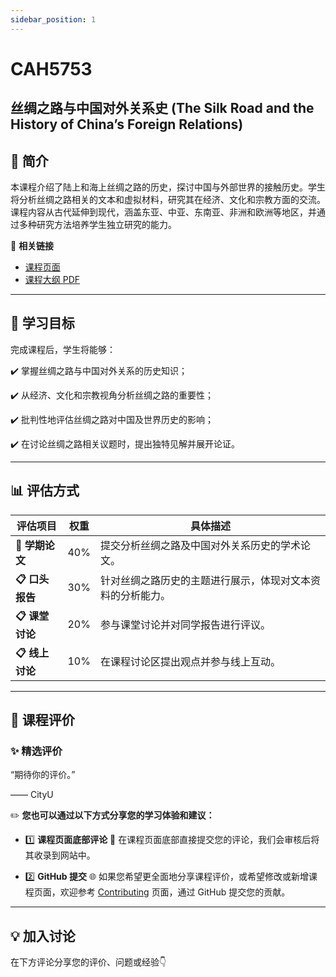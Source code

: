 ```yaml
---
sidebar_position: 1
---
```


# CAH5753
## 丝绸之路与中国对外关系史 (The Silk Road and the History of China’s Foreign Relations)

## **📘 简介**
本课程介绍了陆上和海上丝绸之路的历史，探讨中国与外部世界的接触历史。学生将分析丝绸之路相关的文本和虚拟材料，研究其在经济、文化和宗教方面的交流。课程内容从古代延伸到现代，涵盖东亚、中亚、东南亚、非洲和欧洲等地区，并通过多种研究方法培养学生独立研究的能力。

🔗 **相关链接**
- [课程页面](https://www.cityu.edu.hk/catalogue/pg/202425/course/CAH5753.htm)
- [课程大纲 PDF](https://www.cityu.edu.hk/catalogue/pg/202425/course/CAH5753.pdf)

---

## **🎯 学习目标**

完成课程后，学生将能够：

✔️ 掌握丝绸之路与中国对外关系的历史知识；

✔️ 从经济、文化和宗教视角分析丝绸之路的重要性；

✔️ 批判性地评估丝绸之路对中国及世界历史的影响；

✔️ 在讨论丝绸之路相关议题时，提出独特见解并展开论证。

---

## **📊 评估方式**

| **评估项目**           | **权重** | **具体描述**                                                                                       |
|-----------------------|---------|---------------------------------------------------------------------------------------------------|
| **📂 学期论文**         | 40%     | 提交分析丝绸之路及中国对外关系历史的学术论文。                                                      |
| **📋 口头报告**         | 30%     | 针对丝绸之路历史的主题进行展示，体现对文本资料的分析能力。                                              |
| **📋 课堂讨论**         | 20%     | 参与课堂讨论并对同学报告进行评议。                                                                   |
| **📋 线上讨论**         | 10%     | 在课程讨论区提出观点并参与线上互动。                                                                 |

---

## **💬 课程评价**

### ✨ **精选评价**
<div className={commentStyles.commentBox}>
    <p className={commentStyles.commentText}>
        “期待你的评价。”
    </p>
    <p className={commentStyles.commentAuthor}>—— CityU</p>
</div>

✏️ **您也可以通过以下方式分享您的学习体验和建议：**

- 1️⃣ **课程页面底部评论**
💬 在课程页面底部直接提交您的评论，我们会审核后将其收录到网站中。

- 2️⃣ **GitHub 提交**
🌐 如果您希望更全面地分享课程评价，或希望修改或新增课程页面，欢迎参考 [Contributing](/contributing) 页面，通过 GitHub 提交您的贡献。

---

## **💡 加入讨论**

在下方评论分享您的评价、问题或经验👇
<Utterances />
